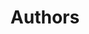 ---
title: "Authors"
description: "Learn about the authors behind the Grain & Gradient."
blocks:
  - name: "HEADER"
    title: "List of Authors"
    description: "List of authors of the Grain & Gradient."
  - name: "ATTENTION"
    description: "These names and images are not real. The images are from Unsplash, used in this project to show how to add authors to articles."
---